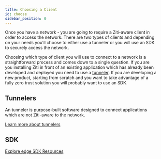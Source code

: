 ---
title: Choosing a Client
id: choose
sidebar_position: 0
---


Once you have a network - you are going to require a Ziti-aware client in order to access the network. There are
two types of clients and depending on your needs you'll choose to either use a tunneler or you will use an SDK to
securely access the network.

Choosing which type of client you will use to connect to a network is a straightforward process and comes down to a
single question. If you are you installing Ziti in front of an existing application which has already been developed and
deployed you need to use a [tunneler](/reference/tunnelers/index.mdx).  If you are developing a new product, starting from scratch and
you want to take advantage of a fully zero trust solution you will probably want to use an SDK.

## Tunnelers

An tunneler is purpose-built software designed to connect applications which are not Ziti-aware to the network.

[Learn more about tunnelers](/reference/tunnelers/index.mdx)

## SDK

<SdkQuickInfoMd />

[Explore edge SDK Resources](/reference/developer/sdk/index.mdx)
